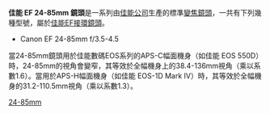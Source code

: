 {{Infobox photographic lens
| name         = EF 24-85mm {{f/}}3.5-4.5
| image        = 
| maker        = [[佳能|佳能]]
| feat-is      = n
| feat-usm     = y
| feat-sbf     = n
| feat-macro   = n
| feat-special = 
| type         = z
| application  = Standard Zoom
| flength      = 24-85mm
| fov          = 1.0
| aperture     = {{f/}}3.5 - {{f/}}32
| groups       = 12
| elements     = 15
| diaphragm    = 6
| close-dist   = .5m
| max-mag      = 0.16
| weight       = 380 g
| max-diameter = 73 mm
| max-length   = 69.5 mm
| filter       = 67mm
| hood         =
| av-horiz     = 
| av-vert      = 
| av-diag      = 
| start        = September 1996
| msrp         = 
| category     = Canon EF lenses
}}

'''佳能 EF 24-85mm 鏡頭'''是一系列由[[佳能公司|佳能公司]]生產的標準[[變焦鏡頭|變焦鏡頭]]，一共有下列幾種型號，屬於[[佳能EF接環鏡頭|佳能EF接環鏡頭]]。
*Canon EF 24-85mm f/3.5-4.5

當24-85mm鏡頭用於佳能數碼EOS系列的APS-C幅面機身（如佳能 EOS 550D）時，24-85mm的視角會變窄，其等效於全幅機身上的38.4-136mm視角（乘以系數1.6）。當用於APS-H幅面機身（如佳能 EOS-1D Mark IV）時，其等效於全幅機身的31.2-110.5mm視角（乘以系數1.3）。

{{Canon EF lenses}}

[[Category:佳能EF接環鏡頭|24-85mm]]